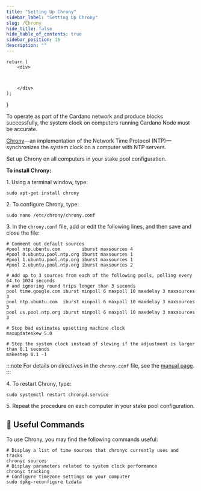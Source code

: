 ```yaml
---
title: "Setting Up Chrony"
sidebar_label: "Setting Up Chrony"
slug: /Chrony
hide_title: false
hide_table_of_contents: true
sidebar_position: 15
description: ""
---
```



    return (
        <div>

            

        </div>
    );
}

<!-- <HTMLContent /> -->

To operate as part of the Cardano network and produce blocks successfully, the system clock on computers running Cardano Node must be accurate.

[Chrony](https://chrony-project.org/)—an implementation of the Network Time Protocol (NTP)—synchronizes the system clock on a computer with NTP servers.

Set up Chrony on all computers in your stake pool configuration.

**To install Chrony:**

1\. Using a terminal window, type:
```
sudo apt-get install chrony
```

2\. To configure Chrony, type:
```
sudo nano /etc/chrony/chrony.conf
```

3\. In the `chrony.conf` file, add or edit the following lines, and then save and close the file:
```
# Comment out default sources
#pool ntp.ubuntu.com        iburst maxsources 4
#pool 0.ubuntu.pool.ntp.org iburst maxsources 1
#pool 1.ubuntu.pool.ntp.org iburst maxsources 1
#pool 2.ubuntu.pool.ntp.org iburst maxsources 2

# Add up to 3 sources from each of the following pools, polling every 64 to 1024 seconds
# and ignoring round trips longer than 3 seconds
pool time.google.com iburst minpoll 6 maxpoll 10 maxdelay 3 maxsources 3
pool ntp.ubuntu.com  iburst minpoll 6 maxpoll 10 maxdelay 3 maxsources 3
pool us.pool.ntp.org iburst minpoll 6 maxpoll 10 maxdelay 3 maxsources 3

# Stop bad estimates upsetting machine clock
maxupdateskew 5.0

# Step the system clock instead of slewing if the adjustment is larger than 0.1 seconds
makestep 0.1 -1
```

:::note
For details on directives in the `chrony.conf` file, see the [manual page](https://chrony-project.org/doc/3.4/chrony.conf.html).
:::

4\. To restart Chrony, type:
```
sudo systemctl restart chronyd.service
```

5\. Repeat the procedure on each computer in your stake pool configuration.

## :robot: Useful Commands

To use Chrony, you may find the following commands useful:


```
# Display a list of time sources that chronyc currently uses and tracks
chronyc sources
# Display parameters related to system clock performance
chronyc tracking
# Configure timezone settings on your computer
sudo dpkg-reconfigure tzdata
```

